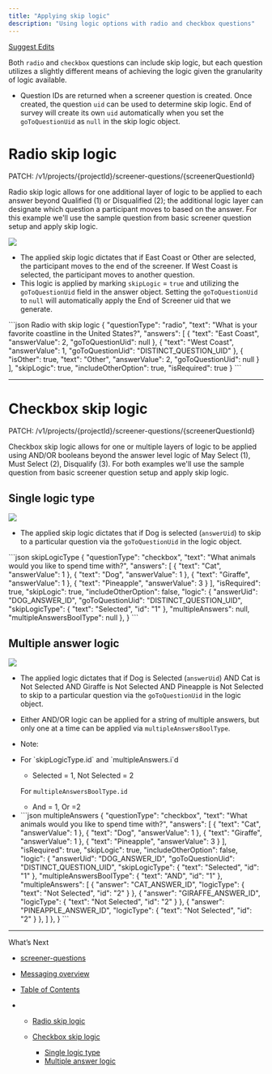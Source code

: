 ```yaml
---
title: "Applying skip logic"
description: "Using logic options with radio and checkbox questions"
---
```


[Suggest Edits](/edit/skip-logic)

Both `radio` and `checkbox` questions can include skip logic, but each question utilizes a slightly different means of achieving the logic given the granularity of logic available.

<Info />

* Question IDs are returned when a screener question is created. Once created, the question `uid` can be used to determine skip logic. End of survey will create its own `uid` automatically when you set the `goToQuestionUid` as `null` in the skip logic object.

# Radio skip logic

PATCH: /v1/projects/\{projectId}/screener-questions/\{screenerQuestionId}

Radio skip logic allows for one additional layer of logic to be applied to each answer beyond Qualified (1) or Disqualified (2); the additional logic layer can designate which question a participant moves to based on the answer. For this example we'll use the sample question from basic screener question setup and apply skip logic.

![](/images/docs/f353289-Screenshot_2023-10-12_at_10.20.29_AM.png)

* The applied skip logic dictates that if East Coast or Other are selected, the participant moves to the end of the screener. If West Coast is selected, the participant moves to another question.
* This logic is applied by marking `skipLogic` = `true` and utilizing the `goToQuestionUid` field in the answer object. Setting the `goToQuestionUid` to `null` will automatically apply the End of Screener uid that we generate.

<CodeGroup>
  ```json Radio with skip logic
  {
    "questionType": "radio",
    "text": "What is your favorite coastline in the United States?",
    "answers": [
      {
        "text": "East Coast",
        "answerValue": 2,
        "goToQuestionUid": null
      },
      {
        "text": "West Coast",
        "answerValue": 1,
        "goToQuestionUid": "DISTINCT_QUESTION_UID"
      },
      {
        "isOther": true,
        "text": "Other",
        "answerValue": 2,
        "goToQuestionUid": null
      }
    ],
    "skipLogic": true,
    "includeOtherOption": true,
    "isRequired": true
  }
  ```
</CodeGroup>

***

# Checkbox skip logic

PATCH: /v1/projects/\{projectId}/screener-questions/\{screenerQuestionId}

Checkbox skip logic allows for one or multiple layers of logic to be applied using AND/OR booleans beyond the answer level logic of May Select (1), Must Select (2), Disqualify (3). For both examples we'll use the sample question from basic screener question setup and apply skip logic.

## Single logic type

![](/images/docs/97aa24a-Screenshot_2023-10-12_at_10.47.38_AM.png)

* The applied skip logic dictates that if Dog is selected (`answerUid`) to skip to a particular question via the `goToQuestionUid` in the logic object.

<CodeGroup>
  ```json skipLogicType
  {
    "questionType": "checkbox",
    "text": "What animals would you like to spend time with?",
    "answers": [
      {
        "text": "Cat",
        "answerValue": 1
      },
      {
        "text": "Dog",
        "answerValue": 1
      },
      {
        "text": "Giraffe",
        "answerValue": 1
      },
      {
        "text": "Pineapple",
        "answerValue": 3
      }
    ],
    "isRequired": true,
    "skipLogic": true,
    "includeOtherOption": false,
    "logic": {
      "answerUid": "DOG_ANSWER_ID",
      "goToQuestionUid": "DISTINCT_QUESTION_UID",
      "skipLogicType": {
        "text": "Selected",
        "id": "1"
      },
      "multipleAnswers": null,
      "multipleAnswersBoolType": null
    },
  }
  ```
</CodeGroup>

## Multiple answer logic

![](/images/docs/5a9c4a2-Screenshot_2023-10-12_at_10.49.08_AM.png)

* The applied logic dictates that if Dog is Selected (`answerUid`) AND Cat is Not Selected AND Giraffe is Not Selected AND Pineapple is Not Selected to skip to a particular question via the `goToQuestionUid` in the logic object.
* Either AND/OR logic can be applied for a string of multiple answers, but only one at a time can be applied via `multipleAnswersBoolType`.
* Note:
* <Info>
    For `skipLogicType.id` and `multipleAnswers.i`d

    * Selected = 1, Not Selected = 2

    For `multipleAnswersBoolType.id`

    * And = 1, Or =2
  </Info>
* <CodeGroup>
    ```json multipleAnswers
    {
      "questionType": "checkbox",
      "text": "What animals would you like to spend time with?",
      "answers": [
        {
          "text": "Cat",
          "answerValue": 1
        },
        {
          "text": "Dog",
          "answerValue": 1
        },
        {
          "text": "Giraffe",
          "answerValue": 1
        },
        {
          "text": "Pineapple",
          "answerValue": 3
        }
      ],
      "isRequired": true,
      "skipLogic": true,
      "includeOtherOption": false,
      "logic": {
        "answerUid": "DOG_ANSWER_ID",
        "goToQuestionUid": "DISTINCT_QUESTION_UID",
        "skipLogicType": {
          "text": "Selected",
          "id": "1"
        },
        "multipleAnswersBoolType": {
          "text": "AND",
          "id": "1"
        },
        "multipleAnswers": [
          {
            "answer": "CAT_ANSWER_ID",
            "logicType": {
              "text": "Not Selected",
              "id": "2"
            }
          },
          {
            "answer": "GIRAFFE_ANSWER_ID",
            "logicType": {
              "text": "Not Selected",
              "id": "2"
            }
          },
          {
            "answer": "PINEAPPLE_ANSWER_ID",
            "logicType": {
              "text": "Not Selected",
              "id": "2"
            }
          },
        ]
      },
    }
    ```
  </CodeGroup>

***

What’s Next

* [screener-questions](/reference/screener-questions-1)
* [Messaging overview](/docs/coming-soon)

* [Table of Contents](#)

* * [Radio skip logic](#radio-skip-logic)

  * [Checkbox skip logic](#checkbox-skip-logic)

    * [Single logic type](#single-logic-type)
    * [Multiple answer logic](#multiple-answer-logic)
